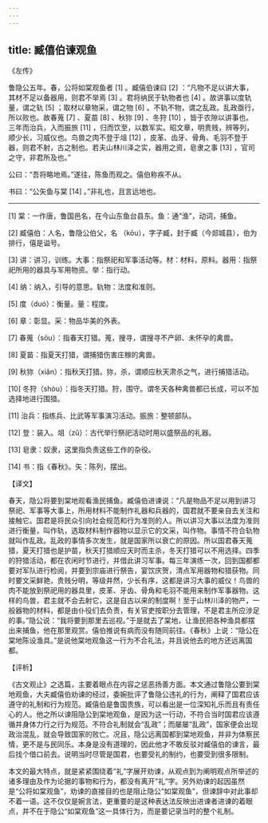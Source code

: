 ```yaml
---
---
---
```

title: 臧僖伯谏观鱼
---




《左传》

鲁隐公五年。春，公将如棠观鱼者 [1] 。臧僖伯谏曰 [2] ：“凡物不足以讲大事，其材不足以备器用，则君不举焉 [3] 。君将纳民于轨物者也 [4] 。故讲事以度轨量，谓之轨 [5] ；取材以章物采，谓之物 [6] 。不轨不物，谓之乱政。乱政亟行，所以败也。故春蒐 [7] 、夏苗 [8] 、秋狝 [9] 、冬狩 [10] ，皆于农隙以讲事也。三年而治兵，入而振旅 [11] ，归而饮至，以数军实。昭文章，明贵贱，辨等列，顺少长，习威仪也。鸟兽之肉不登于俎 [12] ，皮革、齿牙、骨角、毛羽不登于器，则君不射，古之制也。若夫山林川泽之实，器用之资，皂隶之事 [13] ，官司之守，非君所及也。”

公曰：“吾将略地焉。”遂往，陈鱼而观之。僖伯称疾不从。

书曰：“公矢鱼与棠 [14] 。”非礼也，且言远地也。



* * *



[1] 棠：一作唐，鲁国邑名，在今山东鱼台县东。鱼：通“渔”，动词，捕鱼。

[2] 臧僖伯：人名，鲁隐公伯父，名 （kōu），字子臧，封于臧（今郯城县），伯为排行，僖是谥号。

[3] 讲：讲习，训练。大事：指祭祀和军事活动等。材：材料，原料。器用：指祭祀所用的器具与军用物资。举：指行动。

[4] 纳：纳入，引导的意思。轨物：法度和准则。

[5] 度（duó）：衡量。量：程度。

[6] 章：彰显。采：物品华美的外表。

[7] 春蒐（sōu）：指春天打猎。蒐，搜寻，谓搜寻不产卵、未怀孕的禽兽。

[8] 夏苗：指夏天打猎，谓捕猎伤害庄稼的禽兽。

[9] 秋狝（xiǎn）：指秋天打猎。狝，杀，谓顺应秋天肃杀之气，进行捕猎活动。

[10] 冬狩（shòu）：指冬天打猎。狩，围守。谓冬天各种禽兽都已长成，可以不加选择地进行围猎。

[11] 治兵：指练兵、比武等军事演习活动。振旅：整顿部队。

[12] 登：装入。俎（zǔ）：古代举行祭祀活动时用以盛祭品的礼器。

[13] 皂隶：奴隶，这里指负责这些工作的杂役。

[14] 书：指《春秋》。矢：陈列，摆出。

【译文】

春天，隐公将要到棠地观看渔民捕鱼。臧僖伯进谏说：“凡是物品不足以用到讲习祭祀、军事等大事上，所用材料不能制作礼器和兵器的，国君就不要亲自去关注和接触它。国君是将民众引向社会规范和行为准则的人。所以讲习大事以法度为准则进行衡量，叫作轨，选取材料制作器物以显示它的文采，叫作物。事情不符合轨物就叫作乱政。乱政的事情多次发生，就是国家所以衰亡的原因。所以国君春天蒐猎，夏天打猎也是护苗，秋天打猎顺应天时而主杀，冬天打猎可以不用选择。四季的狩猎活动，都在农闲时节进行，并借此讲习军事。每三年演练一次，回到国都都要对军队进行检阅，并要到宗庙进行祭告，宴饮庆贺，清点军用器物和猎获物。同时要文采鲜艳，贵贱分明，等级井然，少长有序，这都是讲习大事的威仪！鸟兽的肉不能放到祭祀用的器具里，皮革、牙齿、骨角和毛羽不能用来制作军事器物。这样的鸟兽，君主就不会去射它，这是自古以来的制度啊！至于山林川泽的物产，一般器物的材料，都是由仆役们去负责，有关官吏按职分去管理，不是君主所应涉足的事。”隐公说：“我将要到那里去巡视。”于是就去了棠地，让渔民把各种渔具都摆出来捕鱼，他在那里观赏。僖伯推说有病而没有随同前往。《春秋》上说：“隐公在棠地陈设渔具。”是说他棠地观鱼这一行为不合礼法，并且说他去的地方还远离国都。

【评析】

《古文观止》之选篇，主要着眼点在内容之惩恶扬善方面。本文通过鲁隐公要到棠地观鱼，大夫臧僖伯劝谏的经过，委婉批评了鲁隐公违礼的行为，阐释了国君应该遵守的礼制和行为规范。臧僖伯是鲁国贵族，可以看出是一位深知礼乐而且有责任心的人。他之所以谏阻隐公到棠地观鱼，是因为这一行动，不符合当时国君应该遵循并身体力行之行为规范。不符合礼制就会“乱政”；而屡屡“乱政”，国家便会出现政治混乱，就会导致国家的败亡。况且，隐公远离国都到棠地观鱼，并非为体察民情，更不是与民同乐。本身是没有道理的，因此他才不敢反驳对臧僖伯的谏言，最后找个借口前去。说明当时尽管是国君，也要受礼的制约，也要受到很多限制。

本文的最大特点，就是紧紧围绕着“礼”字展开劝谏，从观点到为阐明观点所举述的诸多理由及作为论据的事物和行为，都没有离开“礼”字。另外劝谏的起因虽然是“公将如棠观鱼”，劝谏的直接目的也是阻止隐公“如棠观鱼”，但谏辞中对此事却不着一语。这不仅仅是婉言法，更重要的是这种表达法反映出进谏者进谏的着眼点，并不在于隐公“如棠观鱼”这一具体行为，而是要记录当时的整个礼制。